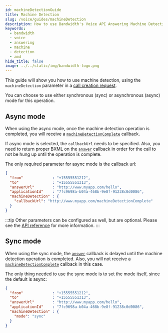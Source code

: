 ```yaml
---
id: machineDetectionGuide
title: Machine Detection
slug: /voice/guides/machineDetection
description: How to use Bandwidth's Voice API Answering Machine Detection Feature
keywords:
  - bandwidth
  - voice
  - answering
  - machine
  - detection
  - amd
hide_title: false
image: ../../static/img/bandwidth-logo.png
---
```


This guide will show you how to use machine detection, using the `machineDetection` parameter in a [call creation request](/apis/voice#operation/createCall).

You can choose to use either synchronous (sync) or asynchronous (async) mode for this operation.

## Async mode

When using the async mode, once the machine detection operation is completed, you will receive a [`machineDetectionComplete`](/docs/voice/webhooks/machineDetectionComplete) callback.

If async mode is selected, the `callbackUrl` needs to be specified. Also, you need to return proper BXML on the [`answer`](/docs/voice/webhooks/answer) callback in order for the call to not be hung up until the operation is complete.

The only required parameter for async mode is the callback url:

```json
{
  "from"             : "+15555551212",
  "to"               : "+15555551313",
  "answerUrl"        : "http://www.myapp.com/hello",
  "applicationId"    : "7fc9698a-b04a-468b-9e8f-91238c0d0086",
  "machineDetection" : {
    "callbackUrl": "http://www.myapp.com/machineDetectionComplete"
  }
}
```

:::tip
Other parameters can be configured as well, but are optional. Please see the [API reference](/apis/voice#operation/createCall) for more information.
:::

## Sync mode

When using the sync mode, the [`answer`](/docs/voice/webhooks/answer) callback is delayed until the machine detection operation is completed. Also, you will not receive a [`machineDetectionComplete`](/docs/voice/webhooks/machineDetectionComplete) callback in this case.

The only thing needed to use the sync mode is to set the mode itself, since the default is async:

```json
{
  "from"             : "+15555551212",
  "to"               : "+15555551313",
  "answerUrl"        : "http://www.myapp.com/hello",
  "applicationId"    : "7fc9698a-b04a-468b-9e8f-91238c0d0086",
  "machineDetection" : {
    "mode": "sync"
  }
}
```
